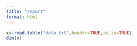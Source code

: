 ```yaml
---
title: "report"
format: html
---
```


```r
x<-read.table("data.txt",header=TRUE,as.is=TRUE)
dim(x)
```
